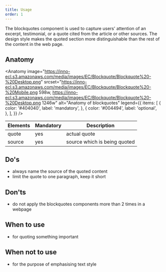 ```yaml
---
title: Usage
order: 1
---
```



<Paragraph size="lead">
The blockquotes component is used to capture users' attention of an excerpt, testimonial, or a quote cited from the article or other sources. The design style makes the quoted section more distinguishable than the rest of the content in the web page.
</Paragraph>

## Anatomy

<Anatomy
  image="https://inno-ecl.s3.amazonaws.com/media/images/EC/Blockquote/Blockquote%20-%20Desktop.png"
  srcset="https://inno-ecl.s3.amazonaws.com/media/images/EC/Blockquote/Blockquote%20-%20Mobile.png 598w, https://inno-ecl.s3.amazonaws.com/media/images/EC/Blockquote/Blockquote%20-%20Desktop.png 1246w"
  alt="Anatomy of blockquotes"
  legend={{
    items: [
      {
        color: '#404040',
        label: 'mandatory',
      },
      {
        color: '#004494',
        label: 'optional',
      },
    ],
  }}
/>

| Elements | Mandatory | Description                  |
| -------- | --------- | ---------------------------- |
| quote    | yes       | actual quote                 |
| source   | yes       | source which is being quoted |

## Do's

- always name the source of the quoted content
- limit the quote to one paragraph, keep it short

## Don'ts

- do not apply the blockquotes components more than 2 times in a webpage

## When to use

- for quoting something important

## When not to use

- for the purpose of emphasising text style
